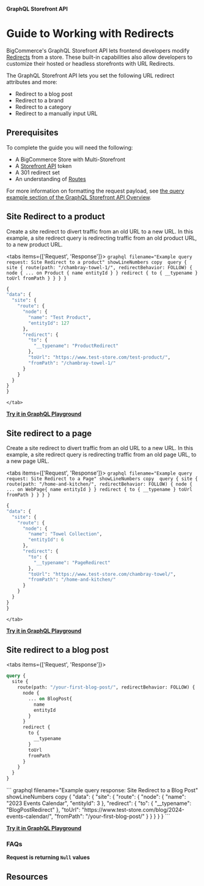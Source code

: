 **GraphQL Storefront API**
# Guide to Working with Redirects

BigCommerce's GraphQL Storefront API lets frontend developers modify [Redirects](/docs/rest-content/store-content/redirects#create-a-redirect) from a store. These built-in capabilities also allow developers to customize their hosted or headless storefronts with URL Redirects.

The GraphQL Storefront API lets you set the following URL redirect attributes and more:
- Redirect to a blog post
- Redirect to a brand
- Redirect to a category
- Redirect to a manually input URL

## Prerequisites

To complete the guide you will need the following:
- A BigCommerce Store with Multi-Storefront
- A [Storefront API](docs/rest-authentication/tokens#create-a-token) token
- A 301 redirect set 
- An understanding of [Routes](/docs/storefront/headless/site-content#routes)

For more information on formatting the request payload, see [the query example section of the GraphQL Storefront API Overview](/docs/storefront/graphql#querying-within-a-bigcommerce-storefront).

## Site Redirect to a product

Create a site redirect to divert traffic from an old URL to a new URL. In this example, a site redirect query is redirecting traffic from an old product URL, to a new product URL.

<tabs items={['Request', 'Response']}>
  <tabs>
    <tab>
    ``` graphql filename="Example query request: Site Redirect to a product" showLineNumbers copy 
    query {
      site {
        route(path: "/chambray-towel-1/", redirectBehavior: FOLLOW) {
          node {
            ... on Product {
              name
              entityId
            }
          }
          redirect {
            to {
              __typename
            }
            toUrl
            fromPath
          }
        }
      }
    }
    ```
  </tab>
  <tab>
  ``` graphql filename="Example query response: Site Redirect" showLineNumbers copy
  {
  "data": {
    "site": {
      "route": {
        "node": {
          "name": "Test Product",
          "entityId": 127
        },
        "redirect": {
          "to": {
            "__typename": "ProductRedirect"
          },
          "toUrl": "https://www.test-store.com/test-product/",
          "fromPath": "/chambray-towel-1/"
        }
      }
    }
  }
}


```
    </tab>
  </tabs>


<a href="https://developer.bigcommerce.com/graphql?playground_tab=productredirect" target="_blank">**Try it in GraphQL Playground**</a>


## Site redirect to a page

Create a site redirect to divert traffic from an old URL to a new URL. In this example, a site redirect query is redirecting traffic from an old page URL, to a new page URL.

<tabs items={['Request', 'Response']}>
  <tabs>
    <tab>
    ``` graphql filename="Example query request: Site Redirect to a Page" showLineNumbers copy 
    query {
      site {
        route(path: "/home-and-kitchen/", redirectBehavior: FOLLOW) {
          node {
            ... on WebPage{
              name
              entityId
            }
          }
          redirect {
            to {
              __typename
            }
            toUrl
            fromPath
          }
        }
      }
    }
    ```
  </tab>
  <tab>
  ``` graphql filename="Example query response: Site Redirect to a Page" showLineNumbers copy
  {
  "data": {
    "site": {
      "route": {
        "node": {
          "name": "Towel Collection",
          "entityId": 6
        },
        "redirect": {
          "to": {
            "__typename": "PageRedirect"
          },
          "toUrl": "https://www.test-store.com/chambray-towel/",
          "fromPath": "/home-and-kitchen/"
        }
      }
    }
  }
}
```
    </tab>
  </tabs>


<a href="https://developer.bigcommerce.com/graphql?playground_tab=pageredirect" target="_blank">**Try it in GraphQL Playground**</a>


## Site redirect to a blog post


<tabs items={['Request', 'Response']}>
  <tab>
  ``` graphql filename="Example query request: Site Redirect to a Blog Post" showLineNumbers copy 
  query {
    site {
      route(path: "/your-first-blog-post/", redirectBehavior: FOLLOW) {
        node {
          ... on BlogPost{
            name
            entityId
          }
        }
        redirect {
          to {
            __typename
          }
          toUrl
          fromPath
        }
      }
    }
  }
  ```
  </tab>
  <tab>
  ``` graphql filename="Example query response: Site Redirect to a Blog Post" showLineNumbers copy
  {
  "data": {
    "site": {
      "route": {
        "node": {
          "name": "2023 Events Calendar",
          "entityId": 3
        },
        "redirect": {
          "to": {
            "__typename": "BlogPostRedirect"
          },
          "toUrl": "https://www.test-store.com/blog/2024-events-calendar/",
          "fromPath": "/your-first-blog-post/"
        }
      }
    }
  }
  }
  ```
  </tab>
</tabs>

  <a href="https://developer.bigcommerce.com/graphql?playground_tab=blogpostredirect" target="_blank">**Try it in GraphQL Playground**</a>

### FAQs

**Request is returning `Null` values**




## Resources